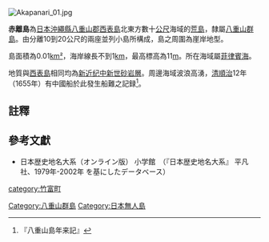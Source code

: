 [[File:Akapanari_01.jpg|thumb]]
{{japanese|japanese=赤離島|kana=あかぱなりじま|romaji=Akabanari-zima}}
{{coord|24|24|3|N|121|52|6|E|display=title}}

'''赤離島'''為[[日本|日本]][[沖繩縣|沖繩縣]][[八重山郡|八重山郡]][[西表島|西表島]]北東方數十[[公尺|公尺]]海域的[[荒島|荒島]]，隸屬[[八重山群島|八重山群島]]。由分離10到20公尺的兩座並列小島所構成，島之周圍為崖岸地型。

島面積為0.01[[km²|km²]]，海岸線長不到1[[km|km]]，最高標高為11[[m|m]]。所在海域屬[[菲律賓海|菲律賓海]]。 

地質與[[西表島|西表島]]相同均為[[新近纪|新近纪]][[中新世|中新世]][[砂岩|砂岩層]]。周邊海域波浪高湧，[[清|清]][[順治|順治]]12年（1655年）有中國船於此發生船難之記録<ref>『八重山島年来記』</ref>。

==註釋==
<references/>

==參考文獻==
*日本歴史地名大系（オンライン版） 小学館　（『日本歴史地名大系』 平凡社、1979年-2002年 を基にしたデータベース）

{{八重山群島}}

[[Category:八重山群島|Category:八重山群島]]
[[Category:日本無人島|Category:日本無人島]]
[[category:竹富町|category:竹富町]]